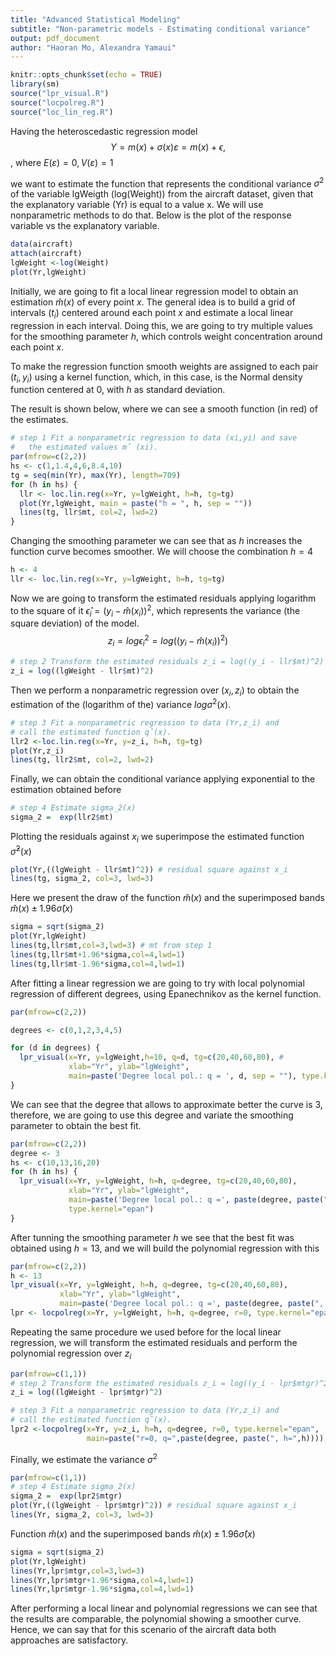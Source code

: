 ```yaml
---
title: "Advanced Statistical Modeling"
subtitle: "Non-parametric models - Estimating conditional variance"
output: pdf_document
author: "Haoran Mo, Alexandra Yamaui"
---
```

  
```r
knitr::opts_chunk$set(echo = TRUE)
library(sm)
source("lpr_visual.R")
source("locpolreg.R")
source("loc_lin_reg.R")
```

Having the heteroscedastic regression model $$Y = m(x) + \sigma(x)\varepsilon = m(x) + \epsilon,$$, where $E(\varepsilon) = 0, V(\varepsilon) = 1$

we want to estimate the function that represents the conditional variance $\sigma^2$ of the variable lgWeigth (log(Weight)) from the aircraft dataset, given that the explanatory variable (Yr) is equal to a value x. We will use nonparametric methods to do that. Below is the plot of the response variable vs the explanatory variable.

```r
data(aircraft)
attach(aircraft)
lgWeight <-log(Weight)
plot(Yr,lgWeight)
```

Initially, we are going to fit a local linear regression model to obtain an estimation $\hat{m}(x)$ of every point $x$. The general idea is to build a grid of intervals ($t_i$) centered around each point $x$ and estimate a local linear regression in each interval. Doing this, we are going to try multiple values for the smoothing parameter $h$, which controls weight concentration around each point $x$.

To make the regression function smooth weights are assigned to each pair $(t_i,y_i)$ using a kernel function, which, in this case, is the Normal density function centered at 0, with $h$ as standard deviation.

The result is shown below, where we can see a smooth function (in red) of the estimates.

```r
# step 1 Fit a nonparametric regression to data (xi,yi) and save 
#   the estimated values mˆ (xi).
par(mfrow=c(2,2))
hs <- c(1,1.4,4,6,8.4,10)
tg = seq(min(Yr), max(Yr), length=709)
for (h in hs) {
  llr <- loc.lin.reg(x=Yr, y=lgWeight, h=h, tg=tg)
  plot(Yr,lgWeight, main = paste("h = ", h, sep = ""))
  lines(tg, llr$mt, col=2, lwd=2)
}
```

Changing the smoothing parameter we can see that as $h$ increases the function curve becomes smoother. We will choose the combination $h = 4$
```r
h <- 4
llr <- loc.lin.reg(x=Yr, y=lgWeight, h=h, tg=tg)
```

Now we are going to transform the estimated residuals applying logarithm to the square of it $\hat\epsilon_i = (y_i - \hat{m}(x_i))^2$, which represents the variance (the square deviation) of the model. $$z_i = log\epsilon_i^2 = log((y_i - \hat{m}(x_i))^2)$$
```r
# step 2 Transform the estimated residuals z_i = log((y_i - llr$mt)^2)
z_i = log((lgWeight - llr$mt)^2)
```

Then we perform a nonparametric regression over $(x_i,z_i)$ to obtain the estimation of the (logarithm of the) variance $log\sigma^2(x)$.

```r
# step 3 Fit a nonparametric regression to data (Yr,z_i) and 
# call the estimated function qˆ(x).
llr2 <-loc.lin.reg(x=Yr, y=z_i, h=h, tg=tg)
plot(Yr,z_i)
lines(tg, llr2$mt, col=2, lwd=2)
```

Finally, we can obtain the conditional variance applying exponential to the estimation obtained before

```r
# step 4 Estimate sigma_2(x)
sigma_2 =  exp(llr2$mt)
```

Plotting the residuals against $x_i$ we superimpose the estimated function $\hat{\sigma}^2(x)$
```r
plot(Yr,((lgWeight - llr$mt)^2)) # residual square against x_i
lines(tg, sigma_2, col=3, lwd=3)

```

Here we present the draw of the function $\hat{m}(x)$ and the superimposed bands $\hat{m}(x)\pm 1.96\hat{\sigma}(x)$
```r
sigma = sqrt(sigma_2)
plot(Yr,lgWeight)
lines(tg,llr$mt,col=3,lwd=3) # mt from step 1
lines(tg,llr$mt+1.96*sigma,col=4,lwd=1)
lines(tg,llr$mt-1.96*sigma,col=4,lwd=1)

```

After fitting a linear regression we are going to try with local polynomial regression of different degrees, using Epanechnikov as the kernel function.
```r
par(mfrow=c(2,2))

degrees <- c(0,1,2,3,4,5)

for (d in degrees) {
  lpr_visual(x=Yr, y=lgWeight,h=10, q=d, tg=c(20,40,60,80), # 
             xlab="Yr", ylab="lgWeight",
             main=paste('Degree local pol.: q = ', d, sep = ""), type.kernel="epan")
}
```

We can see that the degree that allows to approximate better the curve is 3, therefore, we are going to use this degree and variate the smoothing parameter to obtain the best fit.

```r
par(mfrow=c(2,2))
degree <- 3
hs <- c(10,13,16,20)
for (h in hs) {
  lpr_visual(x=Yr, y=lgWeight, h=h, q=degree, tg=c(20,40,60,80),
             xlab="Yr", ylab="lgWeight",
             main=paste('Degree local pol.: q =', paste(degree, paste(", h = ", h))), 
             type.kernel="epan")
}
```

After tunning the smoothing parameter $h$ we see that the best fit was obtained using $h=13$, and we will build the polynomial regression with this
```r
par(mfrow=c(2,2))
h <- 13
lpr_visual(x=Yr, y=lgWeight, h=h, q=degree, tg=c(20,40,60,80),
           xlab="Yr", ylab="lgWeight",
           main=paste('Degree local pol.: q =', paste(degree, paste(", h = ", h))), type.kernel="epan")
lpr <- locpolreg(x=Yr, y=lgWeight, h=h, q=degree, r=0, type.kernel="epan")
```

Repeating the same procedure we used before for the local linear regression, we will transform the estimated residuals and perform the polynomial regression over $z_i$
```r
par(mfrow=c(1,1))
# step 2 Transform the estimated residuals z_i = log((y_i - lpr$mtgr)^2)
z_i = log((lgWeight - lpr$mtgr)^2)

# step 3 Fit a nonparametric regression to data (Yr,z_i) and 
# call the estimated function qˆ(x).
lpr2 <-locpolreg(x=Yr, y=z_i, h=h, q=degree, r=0, type.kernel="epan", 
                 main=paste("r=0, q=",paste(degree, paste(", h=",h))))
```

Finally, we estimate the variance $\sigma^2$
```r
par(mfrow=c(1,1))
# step 4 Estimate sigma_2(x)
sigma_2 =  exp(lpr2$mtgr)
plot(Yr,((lgWeight - lpr$mtgr)^2)) # residual square against x_i
lines(Yr, sigma_2, col=3, lwd=3)
```

Function $\hat{m}(x)$ and the superimposed bands $\hat{m}(x)\pm 1.96\hat{\sigma}(x)$
```r
sigma = sqrt(sigma_2)
plot(Yr,lgWeight)
lines(Yr,lpr$mtgr,col=3,lwd=3)
lines(Yr,lpr$mtgr+1.96*sigma,col=4,lwd=1)
lines(Yr,lpr$mtgr-1.96*sigma,col=4,lwd=1)
```

After performing a local linear and polynomial regressions we can see that the results are comparable, the polynomial showing a smoother curve. Hence, we can say that for this scenario of the aircraft data both approaches are satisfactory.